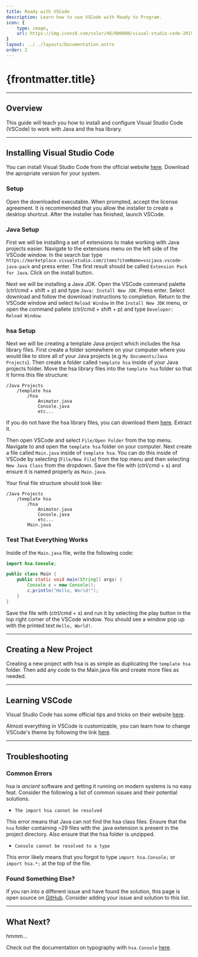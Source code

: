```yaml
---
title: Ready with VSCode
description: Learn how to use VSCode with Ready to Program.
icon: {
    type: image,
    url: https://img.icons8.com/color/40/000000/visual-studio-code-2019.png
}
layout: ../../layouts/Documentation.astro
order: 2
---
```


# {frontmatter.title}

---

## Overview

This guide will teach you how to install and configure Visual Studio Code (VSCode) to work with Java and the hsa library.

---

## Installing Visual Studio Code

You can install Visual Studio Code from the official website [here](https://code.visualstudio.com/). Download the apropriate version for your system.

### Setup

Open the downloaded executable. When prompted, accept the license agreement. It is recommended that you allow the installer to create a desktop shortcut. After the installer has finished, launch VSCode.  

### Java Setup

First we will be installing a set of extensions to make working with Java projects easier. Navigate to the extensions menu on the left side of the VSCode window. In the search bar type `https://marketplace.visualstudio.com/items?itemName=vscjava.vscode-java-pack` and press enter. The first result should be called `Extension Pack for Java`. Click on the install button.

Next we will be installing a Java JDK. Open the VSCode command palette (ctrl/cmd + shift + p) and type `Java: Install New JDK`. Press enter. Select download and follow the download instructions to completion. Return to the VSCode window and select `Reload Window` in the `Install New JDK` menu, or open the command pallete (ctrl/cmd + shift + p) and type `Developer: Reload Window`.

### hsa Setup

Next we will be creating a template Java project which includes the hsa library files. First create a folder somewhere on your computer where you would like to store all of your Java projects (e.g `My Documents/Java Projects`). Then create a folder called `template hsa` inside of your Java projects folder. Move the hsa library files into the `template hsa` folder so that it forms this file structure:

```
/Java Projects
    /template hsa
        /hsa
            Animator.java
            Console.java
            etc...
```

If you do not have the hsa library files, you can download them [here](/downloads/hsa.zip). Extract it.

Then open VSCode and select `File/Open Folder` from the top menu. Navigate to and open the `template hsa` folder on your computer. Next create a file called `Main.java` inside of `template hsa`. You can do this inside of VSCode by selecting (`File/New File`) from the top menu and then selecting `New Java Class` from the dropdown. Save the file with (ctrl/cmd + s) and ensure it is named properly as `Main.java`.

Your final file structure should look like:

```
/Java Projects
    /template hsa
        /hsa
            Animator.java
            Console.java
            etc...
        Main.java
```

### Test That Everything Works

Inside of the `Main.java` file, write the following code:

```java
import hsa.Console;

public class Main {
    public static void main(String[] args) {
        Console c = new Console();
        c.println("Hello, World!");
    }
}
```

Save the file with (ctrl/cmd + s) and run it by selecting the play button in the top right corner of the VSCode window. You should see a window pop up with the printed text `Hello, World!`.

---

## Creating a New Project

Creating a new project with hsa is as simple as duplicating the `template hsa` folder. Then add any code to the Main.java file and create more files as needed.

---

## Learning VSCode

Visual Studio Code has some official tips and tricks on their website [here](https://code.visualstudio.com/docs/getstarted/tips-and-tricks).

Almost everything in VSCode is customizable, you can learn how to change VSCode's theme by following the link [here](https://code.visualstudio.com/docs/getstarted/themes).

---

## Troubleshooting

### Common Errors

hsa is *ancient* software and getting it running on modern systems is no easy feat. Consider the following a list of common issues and their potential solutions.

- `The import hsa cannot be resolved`

This error means that Java can not find the hsa class files. Ensure that the `hsa` folder containing ~29 files with the .java extension is present in the project directory. Also ensure that the hsa folder is unzipped.

- `Console cannot be resolved to a type`

This error likely means that you forgot to type `import hsa.Console;` or `import hsa.*;` at the top of the file.

### Found Something Else?

If you ran into a different issue and have found the solution, this page is open source on [GitHub](https://github.com/Dmrgn/readytoprogram.xyz). Consider adding your issue and solution to this list.

---

## What Next?

hmmm...

Check out the documentation on typography with `hsa.Console` [here](/docs/typography).
